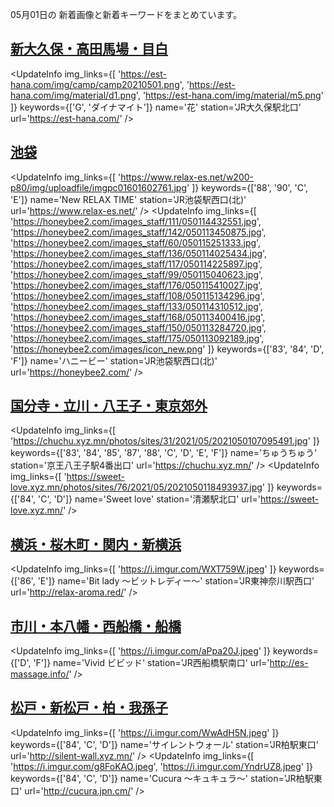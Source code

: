 

05月01日の
新着画像と新着キーワードをまとめています。

<DmmAffiliateIns />

## [新大久保・高田馬場・目白](/busty/0020)
<UpdateInfo
    img_links={[
    'https://est-hana.com/img/camp/camp20210501.png',
    'https://est-hana.com/img/material/d1.png',
    'https://est-hana.com/img/material/m5.png'
    ]}
    keywords={['G', 'ダイナマイト']}
    name='花'
    station='JR大久保駅北口'
    url='https://est-hana.com/'
/>
<DmmAffiliateIns />

## [池袋](/busty/0030)
<UpdateInfo
    img_links={[
    'https://www.relax-es.net/w200-p80/img/uploadfile/imgpc01601602761.jpg'
    ]}
    keywords={['88', '90', 'C', 'E']}
    name='New RELAX TIME'
    station='JR池袋駅西口(北)'
    url='https://www.relax-es.net/'
/>
<UpdateInfo
    img_links={[
    'https://honeybee2.com/images_staff/111/050114432551.jpg',
    'https://honeybee2.com/images_staff/142/050113450875.jpg',
    'https://honeybee2.com/images_staff/60/050115251333.jpg',
    'https://honeybee2.com/images_staff/136/050114025434.jpg',
    'https://honeybee2.com/images_staff/117/050114225897.jpg',
    'https://honeybee2.com/images_staff/99/050115040623.jpg',
    'https://honeybee2.com/images_staff/176/050115410027.jpg',
    'https://honeybee2.com/images_staff/108/050115134296.jpg',
    'https://honeybee2.com/images_staff/133/050114310512.jpg',
    'https://honeybee2.com/images_staff/168/050113400416.jpg',
    'https://honeybee2.com/images_staff/150/050113284720.jpg',
    'https://honeybee2.com/images_staff/175/050113092189.jpg',
    'https://honeybee2.com/images/icon_new.png'
    ]}
    keywords={['83', '84', 'D', 'F']}
    name='ハニービー'
    station='JR池袋駅西口(北)'
    url='https://honeybee2.com/'
/>
<DmmAffiliateIns />

## [国分寺・立川・八王子・東京郊外](/busty/0200)
<UpdateInfo
    img_links={[
    'https://chuchu.xyz.mn/photos/sites/31/2021/05/2021050107095491.jpg'
    ]}
    keywords={['83', '84', '85', '87', '88', 'C', 'D', 'E', 'F']}
    name='ちゅうちゅう'
    station='京王八王子駅4番出口'
    url='https://chuchu.xyz.mn/'
/>
<UpdateInfo
    img_links={[
    'https://sweet-love.xyz.mn/photos/sites/76/2021/05/2021050118493937.jpg'
    ]}
    keywords={['84', 'C', 'D']}
    name='Sweet love'
    station='清瀬駅北口'
    url='https://sweet-love.xyz.mn/'
/>
<DmmAffiliateIns />

## [横浜・桜木町・関内・新横浜](/busty/0310)
<UpdateInfo
    img_links={[
    'https://i.imgur.com/WXT759W.jpeg'
    ]}
    keywords={['86', 'E']}
    name='Bit lady ～ビットレディー～'
    station='JR東神奈川駅西口'
    url='http://relax-aroma.red/'
/>
<DmmAffiliateIns />

## [市川・本八幡・西船橋・船橋](/busty/0510)
<UpdateInfo
    img_links={[
    'https://i.imgur.com/aPpa20J.jpeg'
    ]}
    keywords={['D', 'F']}
    name='Vivid ビビッド'
    station='JR西船橋駅南口'
    url='http://es-massage.info/'
/>
<DmmAffiliateIns />

## [松戸・新松戸・柏・我孫子](/busty/0520)
<UpdateInfo
    img_links={[
    'https://i.imgur.com/WwAdH5N.jpeg'
    ]}
    keywords={['84', 'C', 'D']}
    name='サイレントウォール'
    station='JR柏駅東口'
    url='http://silent-wall.xyz.mn/'
/>
<UpdateInfo
    img_links={[
    'https://i.imgur.com/g8FoKAO.jpeg',
    'https://i.imgur.com/YndrUZ8.jpeg'
    ]}
    keywords={['84', 'C', 'D']}
    name='Cucura ～キュキュラ～'
    station='JR柏駅東口'
    url='http://cucura.jpn.cm/'
/>
<DmmAffiliateIns />

<DmmAffiliateScript />
